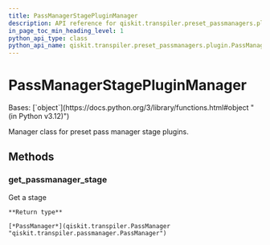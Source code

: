 ```yaml
---
title: PassManagerStagePluginManager
description: API reference for qiskit.transpiler.preset_passmanagers.plugin.PassManagerStagePluginManager
in_page_toc_min_heading_level: 1
python_api_type: class
python_api_name: qiskit.transpiler.preset_passmanagers.plugin.PassManagerStagePluginManager
---
```


# PassManagerStagePluginManager

<Class id="qiskit.transpiler.preset_passmanagers.plugin.PassManagerStagePluginManager" isDedicatedPage={true} github="https://github.com/Qiskit/qiskit/tree/main/qiskit/transpiler/preset_passmanagers/plugin.py#L210-L280" signature="qiskit.transpiler.preset_passmanagers.plugin.PassManagerStagePluginManager">
  Bases: [`object`](https://docs.python.org/3/library/functions.html#object "(in Python v3.12)")

  Manager class for preset pass manager stage plugins.

  ## Methods

  ### get\_passmanager\_stage

  <Function id="qiskit.transpiler.preset_passmanagers.plugin.PassManagerStagePluginManager.get_passmanager_stage" github="https://github.com/Qiskit/qiskit/tree/main/qiskit/transpiler/preset_passmanagers/plugin.py#L234-L267" signature="get_passmanager_stage(stage_name, plugin_name, pm_config, optimization_level=None)">
    Get a stage

    **Return type**

    [*PassManager*](qiskit.transpiler.PassManager "qiskit.transpiler.passmanager.PassManager")
  </Function>
</Class>

